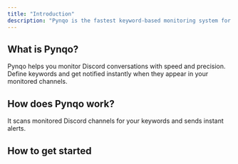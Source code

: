 ```yaml
---
title: "Introduction"
description: "Pynqo is the fastest keyword-based monitoring system for Discord communities."
---
```


## What is Pynqo?

Pynqo helps you monitor Discord conversations with speed and precision. Define keywords and get notified instantly when they appear in your monitored channels.

## How does Pynqo work?

It scans monitored Discord channels for your keywords and sends instant alerts.

## How to get started